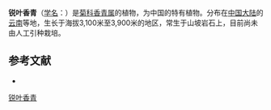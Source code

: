 {{Speciesbox
| name = 锐叶香青
| status = 
| status_system = 
| image =
| genus = Anaphalis
| species = oxyphylla
| authority = Ling et Shih
}}

'''锐叶香青'''（[[学名|学名]]：{{lang|la|''Anaphalis oxyphylla''}}）是[[菊科|菊科]][[香青属|香青属]]的植物，为中国的特有植物。分布在[[中国大陆|中国大陆]]的[[云南|云南]]等地，生长于海拔3,100米至3,900米的地区，常生于山坡岩石上，目前尚未由人工引种栽培。

== 参考文献 ==
<div class="references-small">
* {{cite web| url =http://www.bioinfo.cn/db05/KmzwSpecies.php?action=view&id=4070| title =锐叶香青| work =《中国高等植物数据库全库》| publisher =中国科学院微生物研究所| author =昆明植物研究所| accessdate =2009-02-24| archive-date =2016-03-05| archive-url =https://web.archive.org/web/20160305023053/http://www.bioinfo.cn/db05/KmzwSpecies.php?action=view&id=4070| dead-url =yes}}
</div>
{{Taxonbar|from=Q15226744}}

[[Category:香青属|锐叶香青]]


{{植物小作品}}